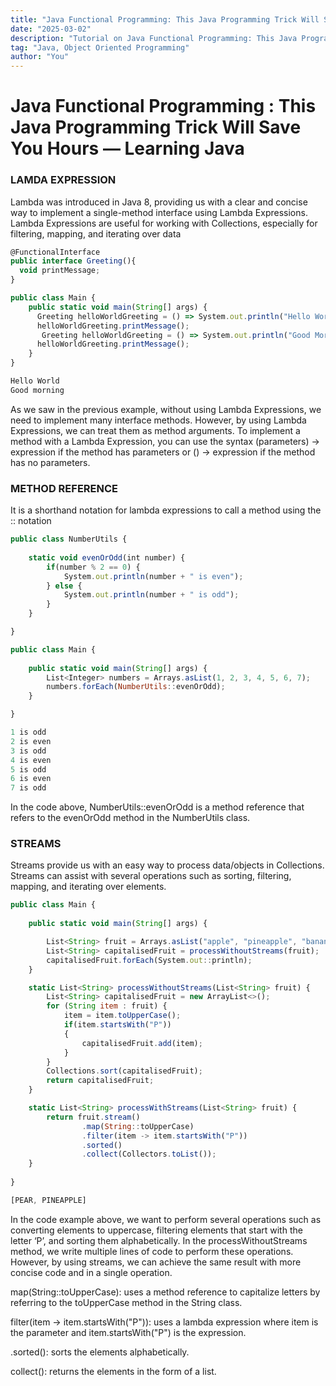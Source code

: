 ```yaml
---
title: "Java Functional Programming: This Java Programming Trick Will Save You Hours — Learning Java"
date: "2025-03-02"
description: "Tutorial on Java Functional Programming: This Java Programming Trick Will Save You Hours"
tag: "Java, Object Oriented Programming"
author: "You"
---
```



# Java Functional Programming : This Java Programming Trick Will Save You Hours — Learning Java

### LAMDA EXPRESSION

Lambda was introduced in Java 8, providing us with a clear and concise way to implement a single-method interface using Lambda Expressions. Lambda Expressions are useful for working with Collections, especially for filtering, mapping, and iterating over data

```js
@FunctionalInterface
public interface Greeting(){
  void printMessage;
}

public class Main {
    public static void main(String[] args) {
      Greeting helloWorldGreeting = () => System.out.println("Hello World");
      helloWorldGreeting.printMessage();
       Greeting helloWorldGreeting = () => System.out.println("Good Morning");
      helloWorldGreeting.printMessage();
    }
}
```

```js
Hello World
Good morning
```

As we saw in the previous example, without using Lambda Expressions, we need to implement many interface methods. However, by using Lambda Expressions, we can treat them as method arguments. To implement a method with a Lambda Expression, you can use the syntax (parameters) -> expression if the method has parameters or () -> expression if the method has no parameters.

### METHOD REFERENCE

It is a shorthand notation for lambda expressions to call a method using the :: notation

```js
public class NumberUtils {
    
    static void evenOrOdd(int number) {
        if(number % 2 == 0) {
            System.out.println(number + " is even");
        } else {
            System.out.println(number + " is odd");
        }
    }

}
```

```js
public class Main {
    
    public static void main(String[] args) {
        List<Integer> numbers = Arrays.asList(1, 2, 3, 4, 5, 6, 7);
        numbers.forEach(NumberUtils::evenOrOdd);
    }

}
```

```js
1 is odd
2 is even
3 is odd
4 is even
5 is odd
6 is even
7 is odd
```

In the code above, NumberUtils::evenOrOdd is a method reference that refers to the evenOrOdd method in the NumberUtils class.

### STREAMS

Streams provide us with an easy way to process data/objects in Collections. Streams can assist with several operations such as sorting, filtering, mapping, and iterating over elements.

```js
public class Main {
    
    public static void main(String[] args) {

        List<String> fruit = Arrays.asList("apple", "pineapple", "banana", "pear", "strawberry");
        List<String> capitalisedFruit = processWithoutStreams(fruit);
        capitalisedFruit.forEach(System.out::println);
    }

    static List<String> processWithoutStreams(List<String> fruit) {
        List<String> capitalisedFruit = new ArrayList<>();
        for (String item : fruit) {
            item = item.toUpperCase();
            if(item.startsWith("P"))
            {
                capitalisedFruit.add(item);
            }
        }
        Collections.sort(capitalisedFruit);
        return capitalisedFruit;
    }

    static List<String> processWithStreams(List<String> fruit) {
        return fruit.stream()
                .map(String::toUpperCase)
                .filter(item -> item.startsWith("P"))
                .sorted()
                .collect(Collectors.toList());
    }
    
}
```

```js
[PEAR, PINEAPPLE]
```

In the code example above, we want to perform several operations such as converting elements to uppercase, filtering elements that start with the letter ‘P’, and sorting them alphabetically. In the processWithoutStreams method, we write multiple lines of code to perform these operations. However, by using streams, we can achieve the same result with more concise code and in a single operation.

map(String::toUpperCase): uses a method reference to capitalize letters by referring to the toUpperCase method in the String class.

filter(item -> item.startsWith("P")): uses a lambda expression where item is the parameter and item.startsWith("P") is the expression.

.sorted(): sorts the elements alphabetically.

collect(): returns the elements in the form of a list.